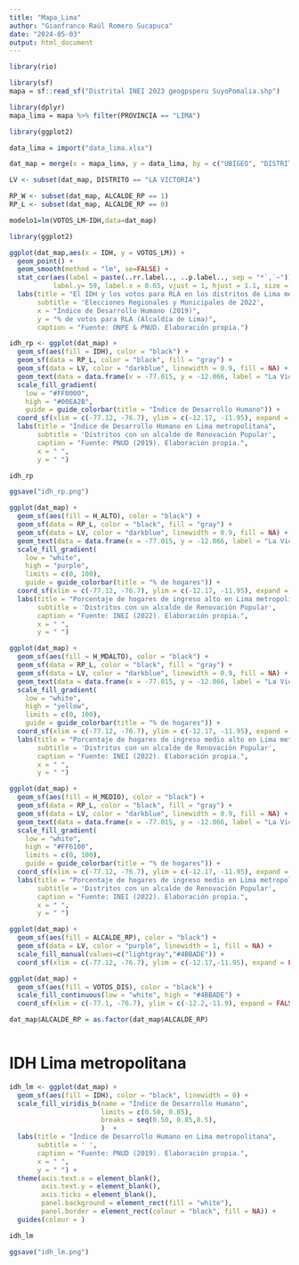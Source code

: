 ```yaml
---
title: "Mapa_Lima"
author: "Gianfranco Raúl Romero Sucapuca"
date: "2024-05-03"
output: html_document
---
```


```r
library(rio)
```


```r
library(sf)
mapa = sf::read_sf("Distrital INEI 2023 geogpsperu SuyoPomalia.shp")
```

```r
library(dplyr)
mapa_lima = mapa %>% filter(PROVINCIA == "LIMA")
```

```r
library(ggplot2)
```

```r
data_lima = import("data_lima.xlsx")
```

```r
dat_map = merge(x = mapa_lima, y = data_lima, by = c("UBIGEO", "DISTRITO"))
```

```r
LV <- subset(dat_map, DISTRITO == "LA VICTORIA")
```

```r
RP_W <- subset(dat_map, ALCALDE_RP == 1)
RP_L <- subset(dat_map, ALCALDE_RP == 0)
```


```r
modelo1=lm(VOTOS_LM~IDH,data=dat_map)
```

```r
library(ggplot2)

ggplot(dat_map,aes(x = IDH, y = VOTOS_LM)) + 
  geom_point() + 
  geom_smooth(method = "lm", se=FALSE) +
  stat_cor(aes(label = paste(..rr.label.., ..p.label.., sep = "*`,`~")),
           label.y= 59, label.x = 0.65, vjust = 1, hjust = 1.1, size = 5) +
  labs(title = "El IDH y los votos para RLA en los distritos de Lima metropolitana",
       subtitle = 'Elecciones Regionales y Municipales de 2022',
       x = "Índice de Desarrollo Humano (2019)",
       y = "% de votos para RLA (Alcaldía de Lima)",
       caption = "Fuente: ONPE & PNUD. Elaboración propia.")
```




```r
idh_rp <- ggplot(dat_map) +
  geom_sf(aes(fill = IDH), color = "black") +
  geom_sf(data = RP_L, color = "black", fill = "gray") +
  geom_sf(data = LV, color = "darkblue", linewidth = 0.9, fill = NA) +
  geom_text(data = data.frame(x = -77.015, y = -12.066, label = "La Victoria"), aes(x = x, y = y, label = label), color = "black", size = 3) +
  scale_fill_gradient(
    low = "#FF0000",
    high = "#00EA2B",
    guide = guide_colorbar(title = "Índice de Desarrollo Humano")) +
  coord_sf(xlim = c(-77.12, -76.7), ylim = c(-12.17, -11.95), expand = FALSE) +
  labs(title = "Índice de Desarrollo Humano en Lima metropolitana",
       subtitle = 'Distritos con un alcalde de Renovación Popular',
       caption = "Fuente: PNUD (2019). Elaboración propia.",
       x = " ",
       y = " ")

idh_rp
```

```r
ggsave("idh_rp.png")
```





```r
ggplot(dat_map) +
  geom_sf(aes(fill = H_ALTO), color = "black") +
  geom_sf(data = RP_L, color = "black", fill = "gray") +
  geom_sf(data = LV, color = "darkblue", linewidth = 0.9, fill = NA) +
  geom_text(data = data.frame(x = -77.015, y = -12.066, label = "La Victoria"), aes(x = x, y = y, label = label), color = "black", size = 3) +
  scale_fill_gradient(
    low = "white",
    high = "purple",
    limits = c(0, 100),
    guide = guide_colorbar(title = "% de hogares")) +
  coord_sf(xlim = c(-77.12, -76.7), ylim = c(-12.17, -11.95), expand = FALSE) +
  labs(title = "Porcentaje de hogares de ingreso alto en Lima metropolitana",
       subtitle = 'Distritos con un alcalde de Renovación Popular',
       caption = "Fuente: INEI (2022). Elaboración propia.",
       x = " ",
       y = " ")
```

```r
ggplot(dat_map) +
  geom_sf(aes(fill = H_MDALTO), color = "black") +
  geom_sf(data = RP_L, color = "black", fill = "gray") +
  geom_sf(data = LV, color = "darkblue", linewidth = 0.9, fill = NA) +
  geom_text(data = data.frame(x = -77.015, y = -12.066, label = "La Victoria"), aes(x = x, y = y, label = label), color = "black", size = 3) +
  scale_fill_gradient(
    low = "white",
    high = "yellow",
    limits = c(0, 100),
    guide = guide_colorbar(title = "% de hogares")) +
  coord_sf(xlim = c(-77.12, -76.7), ylim = c(-12.17, -11.95), expand = FALSE) +
  labs(title = "Porcentaje de hogares de ingreso medio alto en Lima metropolitana",
       subtitle = 'Distritos con un alcalde de Renovación Popular',
       caption = "Fuente: INEI (2022). Elaboración propia.",
       x = " ",
       y = " ")
```

```r
ggplot(dat_map) +
  geom_sf(aes(fill = H_MEDIO), color = "black") +
  geom_sf(data = RP_L, color = "black", fill = "gray") +
  geom_sf(data = LV, color = "darkblue", linewidth = 0.9, fill = NA) +
  geom_text(data = data.frame(x = -77.015, y = -12.066, label = "La Victoria"), aes(x = x, y = y, label = label), color = "black", size = 3) +
  scale_fill_gradient(
    low = "white",
    high = "#FF6100",
    limits = c(0, 100),
    guide = guide_colorbar(title = "% de hogares")) +
  coord_sf(xlim = c(-77.12, -76.7), ylim = c(-12.17, -11.95), expand = FALSE) +
  labs(title = "Porcentaje de hogares de ingreso medio en Lima metropolitana",
       subtitle = 'Distritos con un alcalde de Renovación Popular',
       caption = "Fuente: INEI (2022). Elaboración propia.",
       x = " ",
       y = " ")
```






```r
ggplot(dat_map) +
  geom_sf(aes(fill = ALCALDE_RP), color = "black") +
  geom_sf(data = LV, color = "purple", linewidth = 1, fill = NA) +
  scale_fill_manual(values=c("lightgray","#4BBADE")) +
  coord_sf(xlim = c(-77.12, -76.7), ylim = c(-12.17,-11.95), expand = FALSE)
```

```r
ggplot(dat_map) +
  geom_sf(aes(fill = VOTOS_DIS), color = "black") +
  scale_fill_continuous(low = "white", high = "#4BBADE") +
  coord_sf(xlim = c(-77.1, -76.7), ylim = c(-12.2,-11.9), expand = FALSE)
```

```r
dat_map$ALCALDE_RP = as.factor(dat_map$ALCALDE_RP)
```

```r

```










# IDH Lima metropolitana

```r
idh_lm <- ggplot(dat_map) +
  geom_sf(aes(fill = IDH), color = "black", linewidth = 0) +
  scale_fill_viridis_b(name = "Índice de Desarrollo Humano",
                       limits = c(0.50, 0.85),
                       breaks = seq(0.50, 0.85,0.5),
                       )  +
  labs(title = "Índice de Desarrollo Humano en Lima metropolitana",
       subtitle = ' ',
       caption = "Fuente: PNUD (2019). Elaboración propia.",
       x = " ",
       y = " ") +
  theme(axis.text.x = element_blank(),
        axis.text.y = element_blank(),
        axis.ticks = element_blank(),
        panel.background = element_rect(fill = "white"),
        panel.border = element_rect(colour = "black", fill = NA)) +
  guides(colour = )

idh_lm
```


```r
ggsave("idh_lm.png")
```










